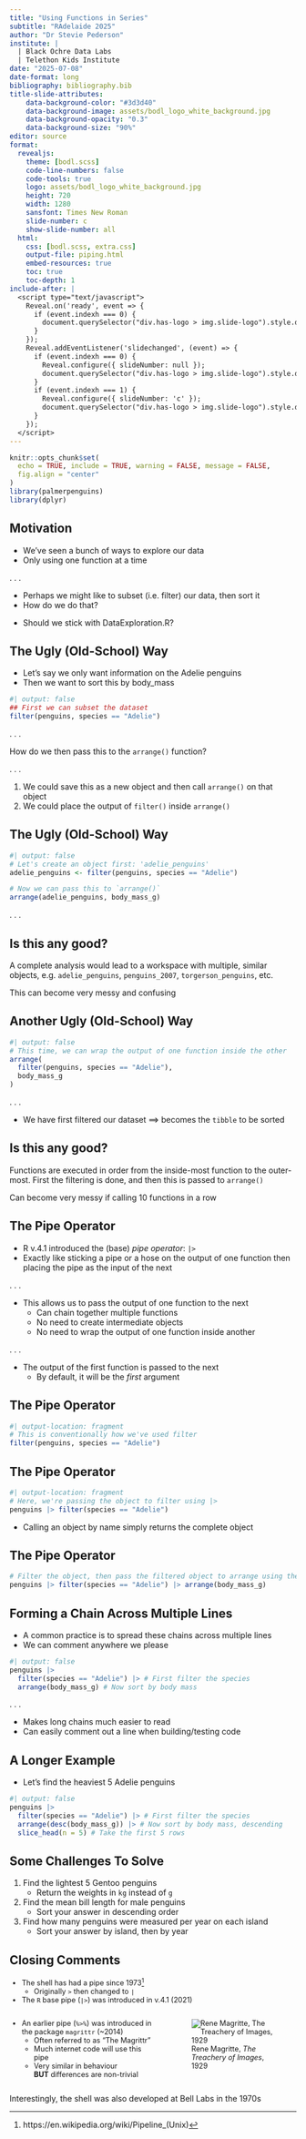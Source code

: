```yaml
---
title: "Using Functions in Series"
subtitle: "RAdelaide 2025"
author: "Dr Stevie Pederson"
institute: |
  | Black Ochre Data Labs
  | Telethon Kids Institute
date: "2025-07-08"
date-format: long
bibliography: bibliography.bib
title-slide-attributes:
    data-background-color: "#3d3d40"
    data-background-image: assets/bodl_logo_white_background.jpg
    data-background-opacity: "0.3"
    data-background-size: "90%"
editor: source
format:
  revealjs:
    theme: [bodl.scss]
    code-line-numbers: false
    code-tools: true
    logo: assets/bodl_logo_white_background.jpg
    height: 720
    width: 1280
    sansfont: Times New Roman
    slide-number: c
    show-slide-number: all
  html:
    css: [bodl.scss, extra.css]
    output-file: piping.html
    embed-resources: true
    toc: true
    toc-depth: 1
include-after: |
  <script type="text/javascript">
    Reveal.on('ready', event => {
      if (event.indexh === 0) {
        document.querySelector("div.has-logo > img.slide-logo").style.display = "none";
      }
    });
    Reveal.addEventListener('slidechanged', (event) => {
      if (event.indexh === 0) {
        Reveal.configure({ slideNumber: null });
        document.querySelector("div.has-logo > img.slide-logo").style.display = "none";
      }
      if (event.indexh === 1) {
        Reveal.configure({ slideNumber: 'c' });
        document.querySelector("div.has-logo > img.slide-logo").style.display = null;
      }
    });
  </script>
---
```


```r
knitr::opts_chunk$set(
  echo = TRUE, include = TRUE, warning = FALSE, message = FALSE,
  fig.align = "center"
)
library(palmerpenguins)
library(dplyr)
```

## Motivation

- We've seen a bunch of ways to explore our data
- Only using one function at a time

. . .

- Perhaps we might like to subset (i.e. filter) our data, then sort it
- How do we do that?


::: {.notes}
- Should we stick with DataExploration.R?
:::

## The Ugly (Old-School) Way

- Let's say we only want information on the Adelie penguins
- Then we want to sort this by body_mass

```r
#| output: false
## First we can subset the dataset
filter(penguins, species == "Adelie")
```

. . .

How do we then pass this to the `arrange()` function?

. . . 

1. We could save this as a new object and then call `arrange()` on that object
2. We could place the output of `filter()` inside `arrange()`

## The Ugly (Old-School) Way


```r
#| output: false
# Let's create an object first: 'adelie_penguins'
adelie_penguins <- filter(penguins, species == "Adelie")

# Now we can pass this to `arrange()`
arrange(adelie_penguins, body_mass_g)
```

. . .

::: {.callout-note collapse="true"}
## Is this any good?

A complete analysis would lead to a workspace with multiple, similar objects, e.g.
`adelie_penguins`, `penguins_2007`, `torgerson_penguins`, etc.

This can become very messy and confusing
:::


## Another Ugly (Old-School) Way

```r
#| output: false
# This time, we can wrap the output of one function inside the other
arrange(
  filter(penguins, species == "Adelie"), 
  body_mass_g
)
```

. . .

- We have first filtered our dataset $\implies$ becomes the `tibble` to be sorted

::: {.callout-note collapse="true"}
## Is this any good?

Functions are executed in order from the inside-most function to the outer-most. First the filtering is done, and then this is passed to `arrange()`

Can become very messy if calling 10 functions in a row
:::

## The Pipe Operator

- R v.4.1 introduced the (base) *pipe operator*: `|>`
- Exactly like sticking a pipe or a hose on the output of one function then placing the pipe as the input of the next 

. . .

- This allows us to pass the output of one function to the next
    + Can chain together multiple functions
    + No need to create intermediate objects
    + No need to wrap the output of one function inside another
    
. . . 

- The output of the first function is passed to the next
    + By default, it will be the *first* argument
    
## The Pipe Operator

```r
#| output-location: fragment
# This is conventionally how we've used filter
filter(penguins, species == "Adelie") 
```

## The Pipe Operator

```r
#| output-location: fragment
# Here, we're passing the object to filter using |>
penguins |> filter(species == "Adelie")
```

::: {.fragment}
- Calling an object by name simply returns the complete object
:::

## The Pipe Operator

```r
# Filter the object, then pass the filtered object to arrange using the pipe
penguins |> filter(species == "Adelie") |> arrange(body_mass_g)
```

## Forming a Chain Across Multiple Lines

- A common practice is to spread these chains across multiple lines
- We can comment anywhere we please

```r
#| output: false
penguins |> 
  filter(species == "Adelie") |> # First filter the species
  arrange(body_mass_g) # Now sort by body mass
```

. . .

- Makes long chains much easier to read
- Can easily comment out a line when building/testing code


## A Longer Example

- Let's find the heaviest 5 Adelie penguins

```r
#| output: false
penguins |> 
  filter(species == "Adelie") |> # First filter the species
  arrange(desc(body_mass_g)) |> # Now sort by body mass, descending
  slice_head(n = 5) # Take the first 5 rows
```

## Some Challenges To Solve

1. Find the lightest 5 Gentoo penguins
    + Return the weights in `kg` instead of `g`
2. Find the mean bill length for male penguins
    + Sort your answer in descending order
3. Find how many penguins were measured per year on each island
    + Sort your answer by island, then by year
    
## Closing Comments

::: {style="font-size: 90%"}

- The shell has had a pipe since 1973[^1]
    + Originally `>` then changed to `|`
- The `R` base pipe (`|>`) was introduced in v.4.1 (2021)

::: {.fragment}

::: {.columns}

::: {.column width="50%}

- An earlier pipe (`%>%`) was introduced in the package `magrittr` (~2014)
    + Often referred to as "The Magrittr"
    + Much internet code will use this pipe
    + Very similar in behaviour [<br>**BUT** differences are non-trivial]{.fragment}

:::

::: {.column width="50%}
    
![Rene Magritte, *The Treachery of Images*, 1929](https://uploads7.wikiart.org/images/rene-magritte/the-treachery-of-images-this-is-not-a-pipe-1948(2).jpg)

:::

:::

:::

:::

[^1]: https://en.wikipedia.org/wiki/Pipeline_(Unix)

::: {.notes}
Interestingly, the shell was also developed at Bell Labs in the 1970s
:::
